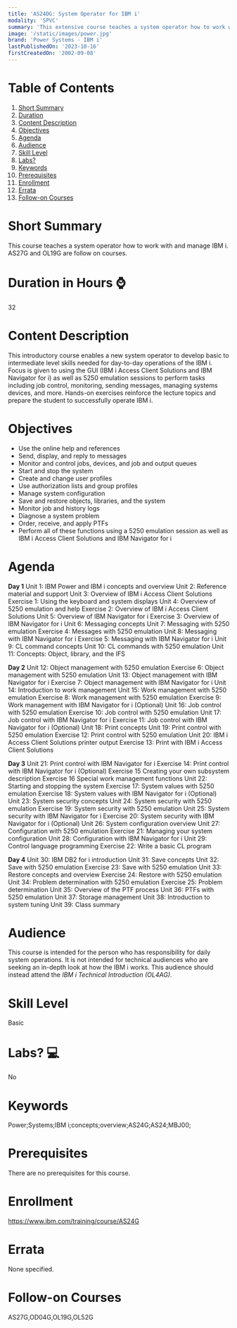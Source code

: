 ```yaml
---
title: 'AS24DG: System Operator for IBM i'
modality: 'SPVC'
summary: 'This extensive course teaches a system operator how to work with and manage IBM i. AS27G and OL19G are follow on courses.'
image: '/static/images/power.jpg'
brand: 'Power Systems - IBM i'
lastPublishedOn: '2023-10-16'
firstCreatedOn: '2002-09-08'
---
```

# Table of Contents
1.  [Short Summary](#short-summary)
2.  [Duration](#duration-in-hours-)
3.  [Content Description](#content-description)
4.  [Objectives](#objectives)
5.  [Agenda](#agenda)
6.  [Audience](#audience)
7.  [Skill Level](#skill-level)
8.  [Labs?](#labs-)
9.  [Keywords](#keywords)
10. [Prerequisites](#prerequisites)
11. [Enrollment](#enrollment)
12. [Errata](#errata)
13. [Follow-on Courses](#follow-on-courses)

# Short Summary
This course teaches a system operator how to work with and manage IBM i. AS27G and OL19G are follow on courses.

# Duration in Hours ⌚
32

# Content Description
This introductory course enables a new system operator to develop basic to intermediate level skills needed for day-to-day operations of the IBM i. Focus is given to using the GUI (IBM i Access Client Solutions and IBM Navigator for i) as well as 5250 emulation sessions to perform tasks including job control, monitoring, sending messages, managing systems devices, and more. Hands-on exercises reinforce the lecture topics and prepare the student to successfully operate IBM i.

# Objectives
* Use the online help and references
* Send, display, and reply to messages
* Monitor and control jobs, devices, and job and output queues
* Start and stop the system
* Create and change user profiles
* Use authorization lists and group profiles
* Manage system configuration
* Save and restore objects, libraries, and the system
* Monitor job and history logs
* Diagnose a system problem
* Order, receive, and apply PTFs
* Perform all of these functions using a 5250 emulation session as well as IBM i Access Client Solutions and IBM Navigator for i

# Agenda
**Day 1**
Unit 1: IBM Power and IBM i concepts and overview
Unit 2: Reference material and support
Unit 3: Overview of IBM i Access Client Solutions
Exercise 1: Using the keyboard and system displays
Unit 4: Overview of 5250 emulation and help
Exercise 2: Overview of IBM i Access Client Solutions
Unit 5: Overview of IBM Navigator for i
Exercise 3: Overview of IBM Navigator for i
Unit 6: Messaging concepts
Unit 7: Messaging with 5250 emulation
Exercise 4: Messages with 5250 emulation
Unit 8: Messaging with IBM Navigator for i
Exercise 5: Messaging with IBM Navigator for i
Unit 9: CL command concepts
Unit 10: CL commands with 5250 emulation
Unit 11: Concepts: Object, library, and the IFS

**Day 2**
Unit 12: Object management with 5250 emulation
Exercise 6: Object management with 5250 emulation
Unit 13: Object management with IBM Navigator for i
Exercise 7: Object management with IBM Navigator for i
Unit 14: Introduction to work management
Unit 15: Work management with 5250 emulation
Exercise 8: Work management with 5250 emulation
Exercise 9: Work management with IBM Navigator for i (Optional)
Unit 16: Job control with 5250 emulation
Exercise 10: Job control with 5250 emulation
Unit 17: Job control with IBM Navigator for i
Exercise 11: Job control with IBM Navigator for i (Optional)
Unit 18: Print concepts
Unit 19: Print control with 5250 emulation
Exercise 12: Print control with 5250 emulation
Unit 20: IBM i Access Client Solutions printer output
Exercise 13: Print with IBM i Access Client Solutions

**Day 3**
Unit 21: Print control with IBM Navigator for i
Exercise 14: Print control with IBM Navigator for i (Optional)
Exercise 15 Creating your own subsystem description
Exercise 16 Special work management functions
Unit 22: Starting and stopping the system
Exercise 17: System values with 5250 emulation
Exercise 18: System values with IBM Navigator for i (Optional)
Unit 23: System security concepts
Unit 24: System security with 5250 emulation
Exercise 19: System security with 5250 emulation
Unit 25: System security with IBM Navigator for i
Exercise 20: System security with IBM Navigator for i (Optional)
Unit 26: System configuration overview
Unit 27: Configuration with 5250 emulation
Exercise 21: Managing your system configuration
Unit 28: Configuration with IBM Navigator for i
Unit 29: Control language programming
Exercise 22: Write a basic CL program

**Day 4**
Unit 30: IBM DB2 for i introduction
Unit 31: Save concepts
Unit 32: Save with 5250 emulation
Exercise 23: Save with 5250 emulation
Unit 33: Restore concepts and overview
Exercise 24: Restore with 5250 emulation
Unit 34: Problem determination with 5250 emulation
Exercise 25: Problem determination
Unit 35: Overview of the PTF process
Unit 36: PTFs with 5250 emulation
Unit 37: Storage management
Unit 38: Introduction to system tuning
Unit 39: Class summary 

# Audience
This course is intended for the person who has responsibility for daily system operations. It is not intended for technical audiences who are seeking an in-depth look at how the IBM i works. This audience should instead attend the *IBM i Technical Introduction (OL4AG)*.

# Skill Level
Basic               

# Labs? 💻
No

# Keywords
Power;Systems;IBM i;concepts;overview;AS24G;AS24;MBJ00;

# Prerequisites
There are no prerequisites for this course.

# Enrollment
https://www.ibm.com/training/course/AS24G

# Errata
None specified.

# Follow-on Courses
AS27G,OD04G,OL19G,OL52G